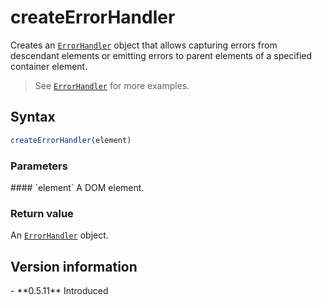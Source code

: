 <Module name="zeta-dom-react" />

# createErrorHandler

Creates an [`ErrorHandler`](:) object that allows capturing errors from descendant elements
or emitting errors to parent elements of a specified container element.

> See [`ErrorHandler`](:) for more examples.

## Syntax

```javascript
createErrorHandler(element)
```

<ImportHint
    name="createErrorHandler"
    module="zeta-dom-react"
    require="createErrorHandler"
    global="zeta.react.createErrorHandler" />


### Parameters

<dl>
    #### `element`
    A DOM element.

</dl>

### Return value

An [`ErrorHandler`](:) object.

## Version information

<VersionTimeline module="zeta-dom-react">
- **0.5.11** Introduced
</VersionTimeline>
